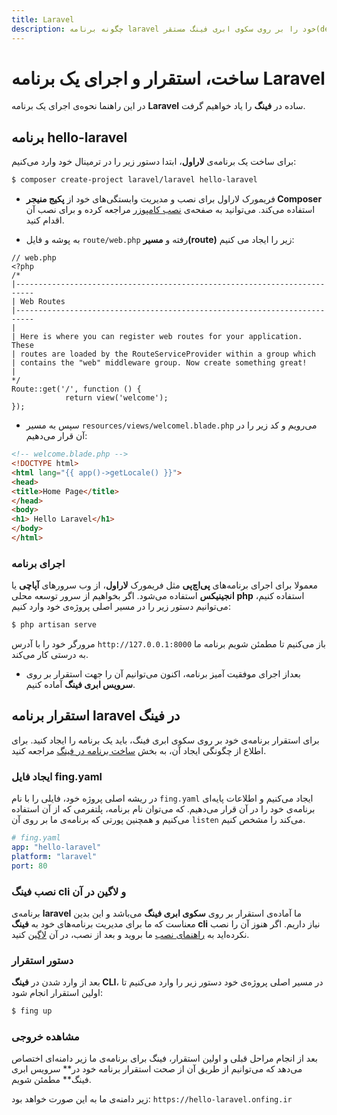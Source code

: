 ```yaml
---
title: Laravel
description: چگونه برنامه laravel خود را بر روی سکوی ابری فینگ مستقر(deploy) کنیم؟
---
```



<Platform>
  <PlatformHead title="برنامه‌های Laravel" icon="laravel/laravel-plain.svg"/>
</Platform>

# ساخت، استقرار و اجرای یک برنامه Laravel

در این راهنما نحوه‌ی اجرای یک برنامه **Laravel** ساده در **فینگ** را یاد خواهیم گرفت.

## برنامه hello-laravel

برای ساخت یک برنامه‌ی **لاراول**، ابتدا دستور زیر را در ترمینال خود وارد می‌کنیم:

```bash
$ composer create-project laravel/laravel hello-laravel
```

- فریمورک لاراول برای نصب و مدیریت وابستگی‌های خود از **پکیج منیجر Composer** استفاده می‌کند. می‌توانید به صفحه‌ی [نصب کامپوزر](https://getcomposer.org/doc/00-intro.md) مراجعه کرده و برای نصب آن اقدام کنید.


- به پوشه و فایل `route/web.php` رفته و **مسیر(route)** زیر را ایجاد می کنیم:

```
// web.php
<?php
/*
|--------------------------------------------------------------------------
| Web Routes
|--------------------------------------------------------------------------
|
| Here is where you can register web routes for your application. These
| routes are loaded by the RouteServiceProvider within a group which
| contains the "web" middleware group. Now create something great!
|
*/
Route::get('/', function () {
            return view('welcome');
});
```

- سپس به مسیر `resources/views/welcomel.blade.php` می‌رویم و کد زیر را در آن قرار می‌دهیم:

```html
<!-- welcome.blade.php -->
<!DOCTYPE html>
<html lang="{{ app()->getLocale() }}">
<head>
<title>Home Page</title>
</head>
<body>
<h1> Hello Laravel</h1>
</body>
</html>
```
### اجرای برنامه

معمولا برای اجرای برنامه‌های **پی‌اچ‌پی** مثل فریمورک **لاراول**، از وب سرورهای **آپاچی** یا **انجینیکس**  استفاده می‌شود. اگر بخواهیم از سرور توسعه محلی **php** استفاده کنیم، می‌توانیم دستور زیر را در مسیر اصلی پروژه‌ی خود وارد کنیم:

```bash
$ php artisan serve
```

مرورگر خود را با آدرس `http://127.0.0.1:8000` باز می‌کنیم تا مطمئن شویم برنامه ما به درستی کار می‌کند.


- بعداز اجرای موفقیت آمیز برنامه، اکنون می‌توانیم آن را جهت استقرار بر روی **سرویس ابری فینگ** آماده کنیم.

## استقرار برنامه laravel در فینگ

برای استقرار برنامه‌ی خود بر روی سکوی ابری فینگ، باید یک برنامه را ایجاد کنید. برای اطلاع از چگونگی ایجاد آن، به بخش [ساخت برنامه در فینگ](/quickstart/create-app) مراجعه کنید.

### ایجاد فایل fing.yaml

در ریشه اصلی پروژه خود، فایلی را با نام `fing.yaml` ایجاد می‌کنیم و اطلاعات پایه‌ای برنامه‌ی خود را در آن قرار می‌دهیم. که می‌توان نام برنامه، پلتفرمی که از آن استفاده می‌کنیم و همچنین پورتی که برنامه‌ی ما بر روی آن `listen` می‌کند را مشخص کنیم.

```yaml
# fing.yaml
app: "hello-laravel"
platform: "laravel"
port: 80
```

### نصب فینگ cli و لاگین در آن

برنامه‌ی **laravel** ما آماده‌ی استقرار بر روی **سکوی ابری فینگ** می‌باشد و این بدین معناست که ما برای مدیریت برنامه‌های خود به **فینگ cli** نیاز داریم. اگر هنوز آن را نصب نکرده‌اید به [راهنمای نصب](/quickstart/installation) ما بروید و بعد از نصب، در آن [لاگین](/quickstart/login) کنید.

### دستور استقرار

بعد از وارد شدن در **فینگ CLI**، در مسیر اصلی پروژه‌ی خود دستور زیر را وارد می‌کنیم تا اولین استقرار انجام شود:

```bash
$ fing up
```

### مشاهده خروجی

بعد از انجام مراحل قبلی و اولین استقرار، فینگ برای برنامه‌ی ما زیر دامنه‌ای اختصاص می‌دهد که می‌توانیم از طریق آن از صحت استقرار برنامه خود در** سرویس ابری فینگ** مطمئن شویم.

زیر دامنه‌ی ما به این صورت خواهد بود: `https://hello-laravel.onfing.ir`
